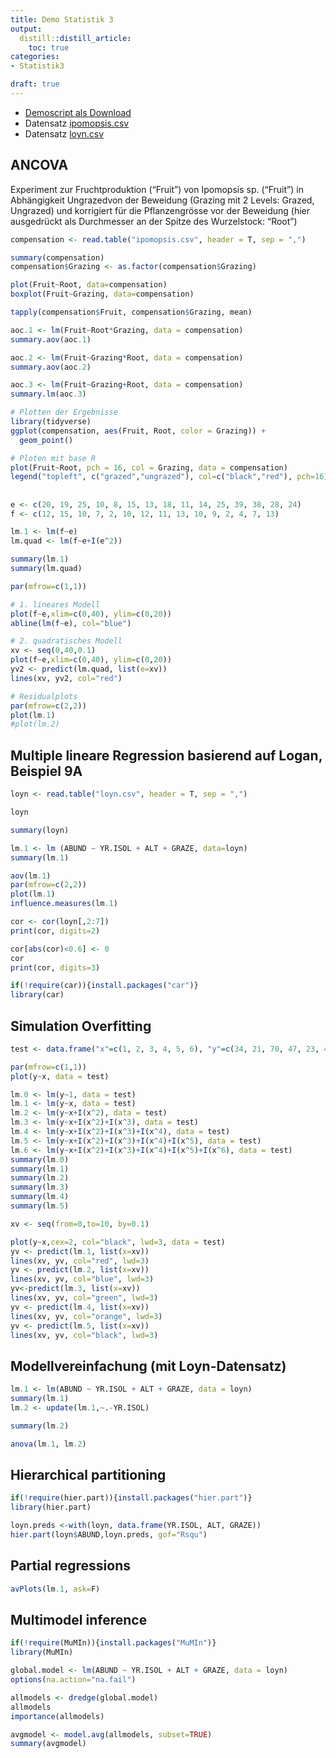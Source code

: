 ```yaml
---
title: Demo Statistik 3
output: 
  distill::distill_article:
    toc: true
categories:
- Statistik3

draft: true
---
```



- [Demoscript als Download](15_Statistik3/RFiles/Statistik_3_Demo_v.05.R)  
- Datensatz [ipomopsis.csv](ipomopsis.csv)
- Datensatz [loyn.csv](loyn.csv)

## ANCOVA

Experiment zur Fruchtproduktion (“Fruit”) von Ipomopsis sp. (“Fruit”) in Abhängigkeit Ungrazedvon der Beweidung (Grazing mit 2 Levels: Grazed, Ungrazed) und korrigiert für die Pflanzengrösse vor der Beweidung (hier ausgedrückt als Durchmesser an der Spitze des Wurzelstock: “Root”)

```r
compensation <- read.table("ipomopsis.csv", header = T, sep = ",")
```

```r
summary(compensation)
compensation$Grazing <- as.factor(compensation$Grazing)

plot(Fruit~Root, data=compensation)
boxplot(Fruit~Grazing, data=compensation)

tapply(compensation$Fruit, compensation$Grazing, mean)

aoc.1 <- lm(Fruit~Root*Grazing, data = compensation)
summary.aov(aoc.1)

aoc.2 <- lm(Fruit~Grazing*Root, data = compensation)
summary.aov(aoc.2)

aoc.3 <- lm(Fruit~Grazing+Root, data = compensation)
summary.lm(aoc.3)

# Plotten der Ergebnisse
library(tidyverse)
ggplot(compensation, aes(Fruit, Root, color = Grazing)) +
  geom_point()

# Ploten mit base R
plot(Fruit~Root, pch = 16, col = Grazing, data = compensation)
legend("topleft", c("grazed","ungrazed"), col=c("black","red"), pch=16) 
```


## 

```r
e <- c(20, 19, 25, 10, 8, 15, 13, 18, 11, 14, 25, 39, 38, 28, 24)
f <- c(12, 15, 10, 7, 2, 10, 12, 11, 13, 10, 9, 2, 4, 7, 13)

lm.1 <- lm(f~e)
lm.quad <- lm(f~e+I(e^2))

summary(lm.1)
summary(lm.quad)

par(mfrow=c(1,1))

# 1. lineares Modell
plot(f~e,xlim=c(0,40), ylim=c(0,20))
abline(lm(f~e), col="blue")

# 2. quadratisches Modell
xv <- seq(0,40,0.1)
plot(f~e,xlim=c(0,40), ylim=c(0,20))
yv2 <- predict(lm.quad, list(e=xv))
lines(xv, yv2, col="red")

# Residualplots
par(mfrow=c(2,2))
plot(lm.1)
#plot(lm.2)
```

## Multiple lineare Regression basierend auf Logan, Beispiel 9A 

```r
loyn <- read.table("loyn.csv", header = T, sep = ",")
```
```r
loyn
```

```r
summary(loyn)

lm.1 <- lm (ABUND ~ YR.ISOL + ALT + GRAZE, data=loyn)
summary(lm.1)

aov(lm.1)
par(mfrow=c(2,2))
plot(lm.1)
influence.measures(lm.1)

cor <- cor(loyn[,2:7])
print(cor, digits=2)

cor[abs(cor)<0.6] <- 0
cor
print(cor, digits=3)

if(!require(car)){install.packages("car")} 
library(car)
```

## Simulation Overfitting

```r
test <- data.frame("x"=c(1, 2, 3, 4, 5, 6), "y"=c(34, 21, 70, 47, 23, 45))

par(mfrow=c(1,1))
plot(y~x, data = test)

lm.0 <- lm(y~1, data = test)
lm.1 <- lm(y~x, data = test)
lm.2 <- lm(y~x+I(x^2), data = test)
lm.3 <- lm(y~x+I(x^2)+I(x^3), data = test)
lm.4 <- lm(y~x+I(x^2)+I(x^3)+I(x^4), data = test)
lm.5 <- lm(y~x+I(x^2)+I(x^3)+I(x^4)+I(x^5), data = test)
lm.6 <- lm(y~x+I(x^2)+I(x^3)+I(x^4)+I(x^5)+I(x^6), data = test)
summary(lm.0)
summary(lm.1)
summary(lm.2)
summary(lm.3)
summary(lm.4)
summary(lm.5)

xv <- seq(from=0,to=10, by=0.1)

plot(y~x,cex=2, col="black", lwd=3, data = test)
yv <- predict(lm.1, list(x=xv))
lines(xv, yv, col="red", lwd=3)
yv <- predict(lm.2, list(x=xv))
lines(xv, yv, col="blue", lwd=3)
yv<-predict(lm.3, list(x=xv))
lines(xv, yv, col="green", lwd=3)
yv <- predict(lm.4, list(x=xv))
lines(xv, yv, col="orange", lwd=3)
yv <- predict(lm.5, list(x=xv))
lines(xv, yv, col="black", lwd=3)
```

## Modellvereinfachung (mit Loyn-Datensatz)

```r
lm.1 <- lm(ABUND ~ YR.ISOL + ALT + GRAZE, data = loyn)
summary(lm.1)
lm.2 <- update(lm.1,~.-YR.ISOL)

summary(lm.2)

anova(lm.1, lm.2)
```

## Hierarchical partitioning

```r
if(!require(hier.part)){install.packages("hier.part")}
library(hier.part)

loyn.preds <-with(loyn, data.frame(YR.ISOL, ALT, GRAZE))
hier.part(loyn$ABUND,loyn.preds, gof="Rsqu")
```

## Partial regressions

```r
avPlots(lm.1, ask=F)
```

## Multimodel inference

```r
if(!require(MuMIn)){install.packages("MuMIn")}
library(MuMIn)

global.model <- lm(ABUND ~ YR.ISOL + ALT + GRAZE, data = loyn)
options(na.action="na.fail")

allmodels <- dredge(global.model)
allmodels
importance(allmodels)

avgmodel <- model.avg(allmodels, subset=TRUE)
summary(avgmodel)
```
